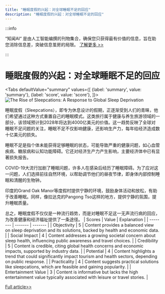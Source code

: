 ```yaml
---
title: "睡眠度假的兴起：对全球睡眠不足的回应"
description: "睡眠度假的兴起：对全球睡眠不足的回应"
---
```



:::info

“知闻AI“ 是由人工智能编撰的刊物集合，确保您只获得最有价值的信息，旨在助您消除信息差，突破信息茧房的局限。  [了解更多 >>](/zh-Hans/docs/guides)

:::

# 睡眠度假的兴起：对全球睡眠不足的回应


<Tabs
	defaultValue="summary"
	values={[
	{label: 'summary', value: 'summary'},
	{label: 'score', value: 'score'},
]}>
<TabItem value="summary">
<img
  src="https://image.informedainews.com/2024/06/Soc-vBl-1717900375-0.jpg"
  alt="The Rise of Sleepcations: A Response to Global Sleep Deprivation"
/>



睡眠度假（Sleepcations），即专为休息设计的假期，正逐渐受到人们的青睐，他们希望通过这种方式重置自己的睡眠模式。这类旅行属于健康与养生旅游领域的一部分，该领域预计到2028年将达到4000亿美元的价值。这一趋势反映了全球对睡眠不足问题的关注，睡眠不足不仅影响健康，还影响生产力，每年给经济造成数十亿美元的损失。

睡眠不足是指个体未能获得足够睡眠的状态，可能导致严重的健康问题，如心血管疾病、糖尿病和认知功能障碍。它还对经济生产力产生影响，主要经济体中已有显著损失报告。

COVID-19大流行加剧了睡眠问题，许多人在感染后经历了睡眠障碍。为了应对这一问题，人们选择前往自然环境，以帮助调节他们的昼夜节律，即身体内部控制睡眠和清醒的生物钟。

印度的Grand Oak Manor等度假村提供宁静的环境，鼓励身体活动和放松，有助于改善睡眠。同样，像拉达克的Pangong Tso这样的地方，提供宁静的氛围，提升睡眠质量。

总之，睡眠度假不仅仅是一种流行趋势，而是对睡眠不足这一无声流行病的回应，为改善健康和经济福祉提供了一条途径。
</TabItem>
<TabItem value="score">
	| Scores     | Value   | Explanation |
	| -------- | ------- | ------- |
	| Objectivity  | 5    | Content provides a balanced view on sleep deprivation and its solutions, backed by health and economic data.    |
	| Social Impact | 4     | Content addresses a growing societal concern about sleep health, influencing public awareness and travel choices.    |
	| Credibility    | 5    | Content is credible, citing global health concerns and economic impacts, supported by industry data.    |
	| Potential    | 4    | Content highlights a trend that could significantly impact tourism and health sectors, depending on public response.    |
	| Practicality    | 4    | Content suggests practical solutions like sleepcations, which are feasible and gaining popularity.    |
	| Entertainment Value    | 3    | Content is informative but lacks the high entertainment value typically associated with leisure or travel stories.    |
</TabItem>
</Tabs>

[Full article>>](https://asia.nikkei.com/Life-Arts/Life/Travel-focuses-on-new-holy-grail-sleepcations)
